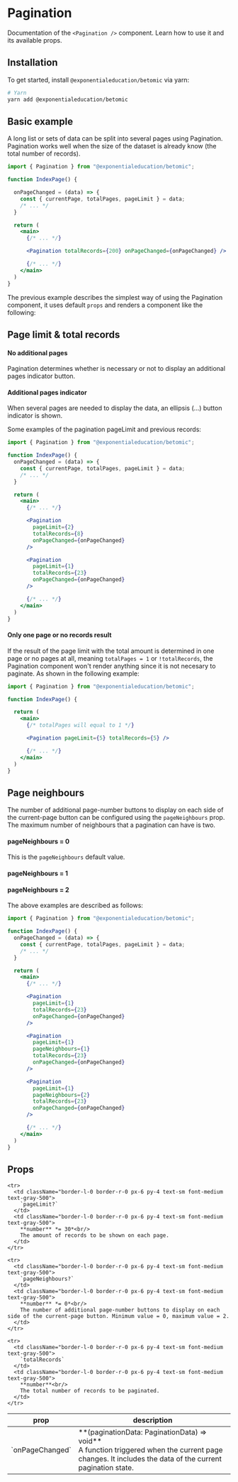 
# Pagination

Documentation of the `<Pagination />` component. Learn how to use it and its available props.

## Installation

To get started, install `@exponentialeducation/betomic` via yarn:

```bash
# Yarn
yarn add @exponentialeducation/betomic
```

## Basic example

A long list or sets of data can be split into several pages using Pagination.
Pagination works well when the size of the dataset is already know (the total number of records).

```jsx highlight=14
import { Pagination } from "@exponentialeducation/betomic";

function IndexPage() {

  onPageChanged = (data) => {
    const { currentPage, totalPages, pageLimit } = data;
    /* ... */
  }

  return (
    <main>
      {/* ... */}

      <Pagination totalRecords={200} onPageChanged={onPageChanged} />

      {/* ... */}
    </main>
  )
}
```

The previous example describes the simplest way of using the Pagination component, it uses default `props` and renders a component like the following:

<Pagination totalRecords={200} />

## Page limit & total records

#### No additional pages

Pagination determines whether is necessary or not to display an additional pages indicator button.

<Pagination pageLimit={2} totalRecords={8} />

#### Additional pages indicator

When several pages are needed to display the data, an ellipsis (...) button indicator is shown.

<Pagination pageLimit={1} totalRecords={23} />

Some examples of the pagination pageLimit and previous records:

```jsx highlight=14,15,20,21
import { Pagination } from "@exponentialeducation/betomic";

function IndexPage() {
  onPageChanged = (data) => {
    const { currentPage, totalPages, pageLimit } = data;
    /* ... */
  }

  return (
    <main>
      {/* ... */}

      <Pagination
        pageLimit={2}
        totalRecords={8}
        onPageChanged={onPageChanged}
      />

      <Pagination
        pageLimit={1}
        totalRecords={23}
        onPageChanged={onPageChanged}
      />

      {/* ... */}
    </main>
  )
}
```

#### Only one page or no records result

If the result of the page limit with the total amount is determined in one page or no pages at all, meaning `totalPages = 1` or `!totalRecords`, the Pagination component won't render anything since it is not necesary to paginate.
As shown in the following example:

```jsx highlight=9
import { Pagination } from "@exponentialeducation/betomic";

function IndexPage() {

  return (
    <main>
      {/* totalPages will equal to 1 */}

      <Pagination pageLimit={5} totalRecords={5} />

      {/* ... */}
    </main>
  )
}
```

<Pagination pageLimit={5} totalRecords={5} />

## Page neighbours

The number of additional page-number buttons to display on each side of the current-page button can be configured using the `pageNeighbours` prop.
The maximum number of neighbours that a pagination can have is two.

#### pageNeighbours = 0

This is the `pageNeighbours` default value.

<Pagination pageLimit={1} totalRecords={23} />

#### pageNeighbours = 1

<Pagination pageLimit={1} pageNeighbours={1} totalRecords={23} />

#### pageNeighbours = 2

<Pagination pageLimit={1} pageNeighbours={2} totalRecords={23} />

The above examples are described as follows:

```jsx highlight=21,28
import { Pagination } from "@exponentialeducation/betomic";

function IndexPage() {
  onPageChanged = (data) => {
    const { currentPage, totalPages, pageLimit } = data;
    /* ... */
  }

  return (
    <main>
      {/* ... */}

      <Pagination
        pageLimit={1}
        totalRecords={23}
        onPageChanged={onPageChanged}
      />

      <Pagination
        pageLimit={1}
        pageNeighbours={1}
        totalRecords={23}
        onPageChanged={onPageChanged}
      />

      <Pagination
        pageLimit={1}
        pageNeighbours={2}
        totalRecords={23}
        onPageChanged={onPageChanged}
      />

      {/* ... */}
    </main>
  )
}
```

## Props

<table className="min-w-full divide-y divide-gray-200">
  <thead>
    <tr>
      <th scope="col" className="border-l-0 border-r-0 px-6 py-3 text-left text-xs font-medium text-gray-500 uppercase tracking-wider">
        prop
      </th>
      <th scope="col" className="border-l-0 border-r-0 px-6 py-3 text-left text-xs font-medium text-gray-500 uppercase tracking-wider">
        description
      </th>
    </tr>
  </thead>
  <tbody className="divide-y divide-gray-200">
    <tr>
      <td className="border-l-0 border-r-0 px-6 py-4 text-sm font-medium text-gray-500">
        `onPageChanged`
      </td>
      <td className="border-l-0 border-r-0 px-6 py-4 text-sm font-medium text-gray-500">
        **(paginationData: PaginationData) => void**<br/>
        A function triggered when the current page changes. It includes the data of the current pagination state.
      </td>
    </tr>

    <tr>
      <td className="border-l-0 border-r-0 px-6 py-4 text-sm font-medium text-gray-500">
        `pageLimit?`
      </td>
      <td className="border-l-0 border-r-0 px-6 py-4 text-sm font-medium text-gray-500">
        **number** *= 30*<br/>
        The amount of records to be shown on each page.
      </td>
    </tr>

    <tr>
      <td className="border-l-0 border-r-0 px-6 py-4 text-sm font-medium text-gray-500">
        `pageNeighbours?`
      </td>
      <td className="border-l-0 border-r-0 px-6 py-4 text-sm font-medium text-gray-500">
        **number** *= 0*<br/>
        The number of additional page-number buttons to display on each side of the current-page button. Minimum value = 0, maximum value = 2.
      </td>
    </tr>

    <tr>
      <td className="border-l-0 border-r-0 px-6 py-4 text-sm font-medium text-gray-500">
        `totalRecords`
      </td>
      <td className="border-l-0 border-r-0 px-6 py-4 text-sm font-medium text-gray-500">
        **number**<br/>
        The total number of records to be paginated.
      </td>
    </tr>

  </tbody>
</table>
